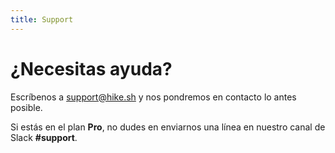 ```yaml
---
title: Support
---
```


# ¿Necesitas ayuda?

Escríbenos a [support@hike.sh](mailto:support@hike.sh) y nos pondremos en contacto lo antes posible.

Si estás en el plan **Pro**, no dudes en enviarnos una línea en nuestro canal de Slack **#support**.
